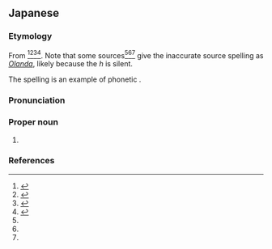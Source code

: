 ==Japanese==
{{ja-kanjitab|お|らん|だ|yomi=o}}

===Etymology===
From {{der|ja|pt|Holanda|sort=おらんだ||[[Holland]]}}<ref name="KDJ">{{R:Kokugo Dai Jiten}}</ref><ref name="DJS">{{R:Daijisen}}</ref><ref name="KJE">{{R:Kojien}}</ref><ref name="DJR">{{R:Daijirin}}</ref>. Note that some sources<ref name="KDJ"></ref><ref name="KJE"></ref><ref name="DJR"></ref> give the inaccurate {{etyl|pt|-}} source spelling as ''[[Olanda]]'', likely because the {{etyl|pt|-}} ''h'' is silent.

The spelling is an example of phonetic {{ateji}}.

===Pronunciation===
{{ja-pron|yomi=o|オランダ|a=Ja-Oranda.ogg|acc=0|acc_ref=SMK5}}

===Proper noun===
{{ja-pos|proper|オランダ}}

# {{rare spelling of|lang=ja|オランダ}}

===References===
<references/>